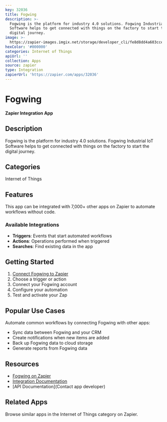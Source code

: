 ```yaml
---
key: 32036
title: Fogwing
description: >-
  Fogwing is the platform for industry 4.0 solutions. Fogwing Industrial IoT
  Software helps to get connected with things on the factory to start the
  digital journey.
image: >-
  https://zapier-images.imgix.net/storage/developer_cli/fe8d8dd4a603cce9b09b21698ba91eee.png?auto=format%2Ccompress&ixlib=python-3.0.0&q=50
hexColor: '#000000'
categories: Internet of Things
apiUrl: ''
collection: Apps
source: zapier
type: Integration
zapierUrl: 'https://zapier.com/apps/32036'
---
```

# Fogwing

**Zapier Integration App**

## Description

Fogwing is the platform for industry 4.0 solutions. Fogwing Industrial IoT Software helps to get connected with things on the factory to start the digital journey.

## Categories

Internet of Things

## Features

This app can be integrated with 7,000+ other apps on Zapier to automate workflows without code.

### Available Integrations

- **Triggers**: Events that start automated workflows
- **Actions**: Operations performed when triggered
- **Searches**: Find existing data in the app

## Getting Started

1. [Connect Fogwing to Zapier](https://zapier.com/apps/32036)
2. Choose a trigger or action
3. Connect your Fogwing account
4. Configure your automation
5. Test and activate your Zap

## Popular Use Cases

Automate common workflows by connecting Fogwing with other apps:

- Sync data between Fogwing and your CRM
- Create notifications when new items are added
- Back up Fogwing data to cloud storage
- Generate reports from Fogwing data

## Resources

- [Fogwing on Zapier](https://zapier.com/apps/32036)
- [Integration Documentation](https://zapier.com/apps/32036/integrations)
- [API Documentation](Contact app developer)

## Related Apps

Browse similar apps in the Internet of Things category on Zapier.
